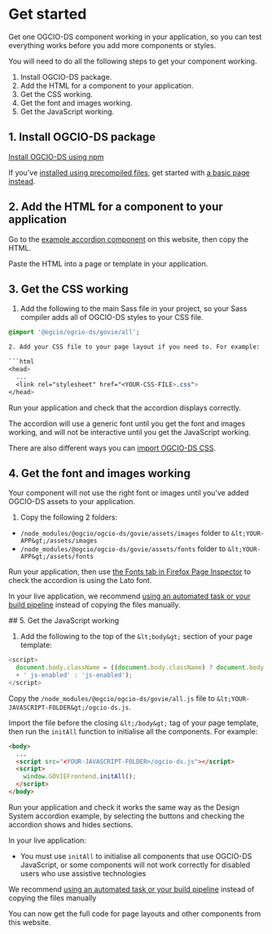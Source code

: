 
<Meta title="Docs/Get started" />

# Get started

Get one OGCIO-DS component working in your application, so you can test everything works before you add more components or styles.

You will need to do all the following steps to get your component working.

1. Install OGCIO-DS package.
2. Add the HTML for a component to your application.
3. Get the CSS working.
4. Get the font and images working.
5. Get the JavaScript working.

## 1. Install OGCIO-DS package

[Install OGCIO-DS using npm](/?path=/docs/docs-install-with-npm--page)

If you've [installed using precompiled files](/?path=/story/docs-install-using-precompiled-files--page), get started with [a basic page instead](/?path=/story/docs-install-using-precompiled-files--page#basic-example-page).

## 2. Add the HTML for a component to your application

Go to the [example accordion component](/?path=/docs/typography-accordion--default) on this website, then copy the HTML.

Paste the HTML into a page or template in your application.

## 3. Get the CSS working

1. Add the following to the main Sass file in your project, so your Sass compiler adds all of OGCIO-DS styles to your CSS file.

````sass
@import '@ogcio/ogcio-ds/govie/all';

2. Add your CSS file to your page layout if you need to. For example:

```html
<head>
  ...
  <link rel="stylesheet" href="<YOUR-CSS-FILE>.css">
</head>
````

Run your application and check that the accordion displays correctly.

The accordion will use a generic font until you get the font and images working, and will not be interactive until you get the JavaScript working.

There are also different ways you can [import OGCIO-DS CSS](/?path=/docs/docs-import-css-assets-and-javascript--page).

## 4. Get the font and images working

Your component will not use the right font or images until you've added OGCIO-DS assets to your application.

1. Copy the following 2 folders:

- `/node_modules/@ogcio/ogcio-ds/govie/assets/images` folder to `&lt;YOUR-APP&gt;/assets/images`
- `/node_modules/@ogcio/ogcio-ds/govie/assets/fonts` folder to `&lt;YOUR-APP&gt;/assets/fonts`

Run your application, then use [the Fonts tab in Firefox Page Inspector](https://developer.mozilla.org/en-US/docs/Tools/Page_Inspector/How_to/Edit_fonts#The_Fonts_tab) to check the accordion is using the Lato font.

In your live application, we recommend [using an automated task or your build pipeline](/?path=/docs/docs-import-css-assets-and-javascript--page#fonts-and-images-assets) instead of copying the files manually.

## 5. Get the JavaScript working

1. Add the following to the top of the `&lt;body&gt;` section of your page template:

```javascript
<script>
  document.body.className = ((document.body.className) ? document.body.className
  + ' js-enabled' : 'js-enabled');
</script>
```

Copy the `/node_modules/@ogcio/ogcio-ds/govie/all.js` file to `&lt;YOUR-JAVASCRIPT-FOLDER&gt;/ogcio-ds.js`.

Import the file before the closing `&lt;/body&gt;` tag of your page template, then run the <code>initAll</code> function to initialise all the components. For example:

```html
<body>
  ...
  <script src="<YOUR-JAVASCRIPT-FOLDER>/ogcio-ds.js"></script>
  <script>
    window.GOVIEFrontend.initAll();
  </script>
</body>
```

Run your application and check it works the same way as the Design System accordion example, by selecting the buttons and checking the accordion shows and hides sections.

In your live application:

- You must use `initAll` to initialise all components that use OGCIO-DS JavaScript, or some components will not work correctly for disabled users who use assistive technologies

We recommend [using an automated task or your build pipeline](/?path=/docs/docs-import-css-assets-and-javascript--page#import-javascript) instead of copying the files manually

You can now get the full code for page layouts and other components from this website.
